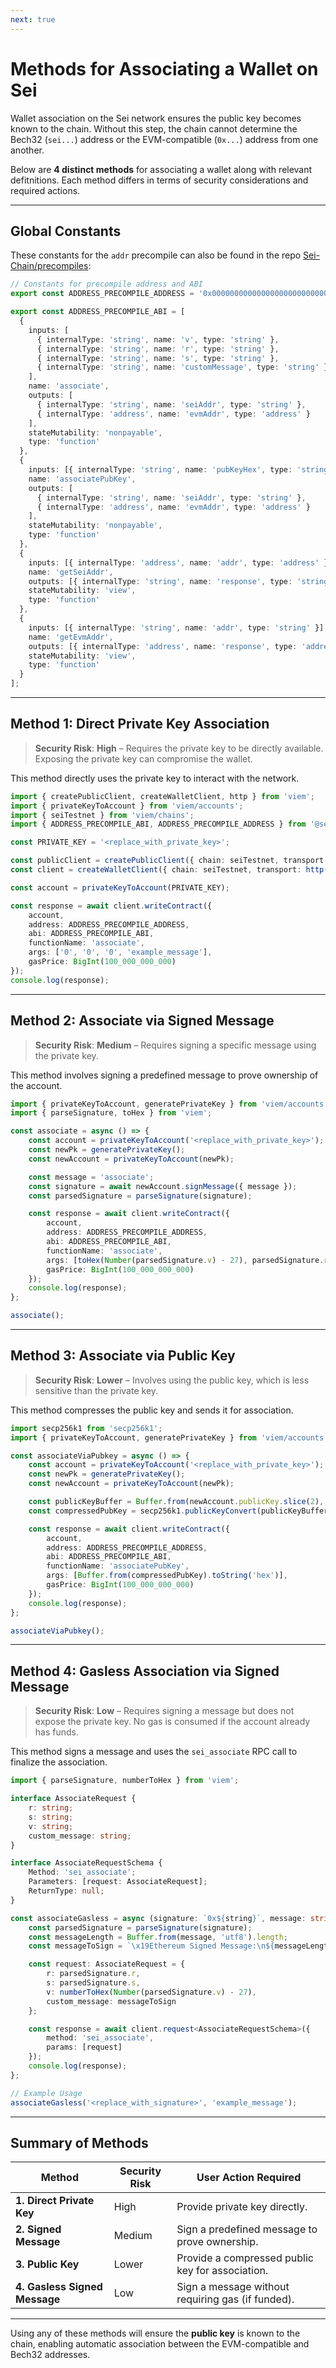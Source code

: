 ```yaml
---
next: true
---
```


# **Methods for Associating a Wallet on Sei**

Wallet association on the Sei network ensures the public key becomes known to the chain. Without this step, the chain cannot determine the Bech32 (`sei...`) address or the EVM-compatible (`0x...`) address from one another.


Below are **4 distinct methods** for associating a wallet along with relevant defitnitions. Each method differs in terms of security considerations and required actions.

---

## **Global Constants**

These constants for the `addr` precompile can also be found in the repo [Sei-Chain/precompiles](https://github.com/sei-protocol/sei-chain/tree/44fd60cec6a5ef301df1472431d6db40b382e486/precompiles/addr):

```ts
// Constants for precompile address and ABI
export const ADDRESS_PRECOMPILE_ADDRESS = '0x0000000000000000000000000000000000001004';

export const ADDRESS_PRECOMPILE_ABI = [
  {
    inputs: [
      { internalType: 'string', name: 'v', type: 'string' },
      { internalType: 'string', name: 'r', type: 'string' },
      { internalType: 'string', name: 's', type: 'string' },
      { internalType: 'string', name: 'customMessage', type: 'string' }
    ],
    name: 'associate',
    outputs: [
      { internalType: 'string', name: 'seiAddr', type: 'string' },
      { internalType: 'address', name: 'evmAddr', type: 'address' }
    ],
    stateMutability: 'nonpayable',
    type: 'function'
  },
  {
    inputs: [{ internalType: 'string', name: 'pubKeyHex', type: 'string' }],
    name: 'associatePubKey',
    outputs: [
      { internalType: 'string', name: 'seiAddr', type: 'string' },
      { internalType: 'address', name: 'evmAddr', type: 'address' }
    ],
    stateMutability: 'nonpayable',
    type: 'function'
  },
  {
    inputs: [{ internalType: 'address', name: 'addr', type: 'address' }],
    name: 'getSeiAddr',
    outputs: [{ internalType: 'string', name: 'response', type: 'string' }],
    stateMutability: 'view',
    type: 'function'
  },
  {
    inputs: [{ internalType: 'string', name: 'addr', type: 'string' }],
    name: 'getEvmAddr',
    outputs: [{ internalType: 'address', name: 'response', type: 'address' }],
    stateMutability: 'view',
    type: 'function'
  }
];
```

---

## **Method 1: Direct Private Key Association**

> **Security Risk**: **High** – Requires the private key to be directly available. Exposing the private key can compromise the wallet.

This method directly uses the private key to interact with the network.

```ts
import { createPublicClient, createWalletClient, http } from 'viem';
import { privateKeyToAccount } from 'viem/accounts';
import { seiTestnet } from 'viem/chains';
import { ADDRESS_PRECOMPILE_ABI, ADDRESS_PRECOMPILE_ADDRESS } from '@sei-js/evm';

const PRIVATE_KEY = '<replace_with_private_key>';

const publicClient = createPublicClient({ chain: seiTestnet, transport: http() });
const client = createWalletClient({ chain: seiTestnet, transport: http() });

const account = privateKeyToAccount(PRIVATE_KEY);

const response = await client.writeContract({
	account,
	address: ADDRESS_PRECOMPILE_ADDRESS,
	abi: ADDRESS_PRECOMPILE_ABI,
	functionName: 'associate',
	args: ['0', '0', '0', 'example_message'],
	gasPrice: BigInt(100_000_000_000)
});
console.log(response);
```

---

## **Method 2: Associate via Signed Message**

> **Security Risk**: **Medium** – Requires signing a specific message using the private key.

This method involves signing a predefined message to prove ownership of the account.

```ts
import { privateKeyToAccount, generatePrivateKey } from 'viem/accounts';
import { parseSignature, toHex } from 'viem';

const associate = async () => {
	const account = privateKeyToAccount('<replace_with_private_key>');
	const newPk = generatePrivateKey();
	const newAccount = privateKeyToAccount(newPk);

	const message = 'associate';
	const signature = await newAccount.signMessage({ message });
	const parsedSignature = parseSignature(signature);

	const response = await client.writeContract({
		account,
		address: ADDRESS_PRECOMPILE_ADDRESS,
		abi: ADDRESS_PRECOMPILE_ABI,
		functionName: 'associate',
		args: [toHex(Number(parsedSignature.v) - 27), parsedSignature.r, parsedSignature.s, message],
		gasPrice: BigInt(100_000_000_000)
	});
	console.log(response);
};

associate();
```

---

## **Method 3: Associate via Public Key**

> **Security Risk**: **Lower** – Involves using the public key, which is less sensitive than the private key.

This method compresses the public key and sends it for association.

```ts
import secp256k1 from 'secp256k1';
import { privateKeyToAccount, generatePrivateKey } from 'viem/accounts';

const associateViaPubkey = async () => {
	const account = privateKeyToAccount('<replace_with_private_key>');
	const newPk = generatePrivateKey();
	const newAccount = privateKeyToAccount(newPk);

	const publicKeyBuffer = Buffer.from(newAccount.publicKey.slice(2), 'hex');
	const compressedPubKey = secp256k1.publicKeyConvert(publicKeyBuffer, true);

	const response = await client.writeContract({
		account,
		address: ADDRESS_PRECOMPILE_ADDRESS,
		abi: ADDRESS_PRECOMPILE_ABI,
		functionName: 'associatePubKey',
		args: [Buffer.from(compressedPubKey).toString('hex')],
		gasPrice: BigInt(100_000_000_000)
	});
	console.log(response);
};

associateViaPubkey();
```

---

## **Method 4: Gasless Association via Signed Message**

> **Security Risk**: **Low** – Requires signing a message but does not expose the private key. No gas is consumed if the account already has funds.

This method signs a message and uses the `sei_associate` RPC call to finalize the association.

```ts
import { parseSignature, numberToHex } from 'viem';

interface AssociateRequest {
	r: string;
	s: string;
	v: string;
	custom_message: string;
}

interface AssociateRequestSchema {
	Method: 'sei_associate';
	Parameters: [request: AssociateRequest];
	ReturnType: null;
}

const associateGasless = async (signature: `0x${string}`, message: string) => {
	const parsedSignature = parseSignature(signature);
	const messageLength = Buffer.from(message, 'utf8').length;
	const messageToSign = `\x19Ethereum Signed Message:\n${messageLength}${message}`;

	const request: AssociateRequest = {
		r: parsedSignature.r,
		s: parsedSignature.s,
		v: numberToHex(Number(parsedSignature.v) - 27),
		custom_message: messageToSign
	};

	const response = await client.request<AssociateRequestSchema>({
		method: 'sei_associate',
		params: [request]
	});
	console.log(response);
};

// Example Usage
associateGasless('<replace_with_signature>', 'example_message');
```

---

## **Summary of Methods**

| Method                        | Security Risk | User Action Required                              |
| ----------------------------- | ------------- | ------------------------------------------------- |
| **1. Direct Private Key**     | High          | Provide private key directly.                     |
| **2. Signed Message**         | Medium        | Sign a predefined message to prove ownership.     |
| **3. Public Key**             | Lower         | Provide a compressed public key for association.  |
| **4. Gasless Signed Message** | Low           | Sign a message without requiring gas (if funded). |

---

Using any of these methods will ensure the **public key** is known to the chain, enabling automatic association between the EVM-compatible and Bech32 addresses.
